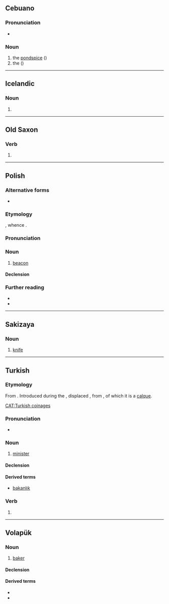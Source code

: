 ==Cebuano==

===Pronunciation===
* {{hyphenation|ceb|ba|kan}}

===Noun===
{{head|ceb|noun}}

# the [[pondspice]] ({{taxlink|Litsea aestivalis|species|ver=180307}})
# the {{vern|antique ark}} ({{taxlink|Anadara antiquata|species|ver=180420}})

{{topics|ceb|Laurel family plants|Bivalves}}

----

==Icelandic==

===Noun===
{{head|is|noun form}}

# {{inflection of|is|baka||def|nom|s}}

----

==Old Saxon==

===Verb===
{{osx-verb}}

# {{alternative form of|osx|bakkan}}

----

==Polish==

===Alternative forms===
* {{alt|pl|baken}}

===Etymology===
{{bor+|pl|nl|baken}}, whence {{cog|en|beacon}}.

===Pronunciation===
{{pl-p}}

===Noun===
{{pl-noun|m-in}}

# {{lb|pl|nautical}} [[beacon]] {{gl|a signal or conspicuous mark erected on an eminence near the shore, or moored in shoal water, as a guide to mariners}}

====Declension====
{{pl-decl-noun-m-in}}

===Further reading===
* {{R:pl:WSJP}}
* {{R:pl:PWN}}

{{C|pl|Light sources}}

----

==Sakizaya==

===Noun===
{{head|szy|noun}}

# [[knife]]

----

==Turkish==

===Etymology===
From {{affix|tr|bak|t1=look|-an|t2=-er}}. Introduced during the {{w|Turkish language reform|language reform}}, displaced {{noncog|ota|ناظر|tr=nāẓır}}, from {{cal|tr|ar|ناظِر|notext=1}}, of which it is a [[calque]].

[[CAT:Turkish coinages]]

===Pronunciation===
* {{IPA|tr|/bɑ.kɑn/}}

===Noun===
{{tr-noun|ı|lar}}

# [[minister]]

====Declension====
{{tr-infl-noun-c|a|pred=1|poss=1}}

====Derived terms====
* [[bakanlık]]

===Verb===
{{head|tr|verb form}}

# {{inflection of|tr|bakmak||imperfect|participle}}

----

==Volapük==

===Noun===
{{vo-noun}}

# [[baker]]

====Declension====
{{vo-decl-noun}}

====Derived terms====
* {{l|vo|hibakan}}
* {{l|vo|jibakan}}